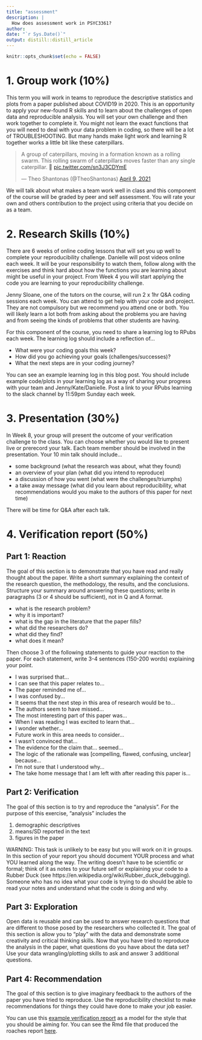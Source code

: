 ```yaml
---
title: "assessment"
description: |
  How does assessment work in PSYC3361?
author:
date: "`r Sys.Date()`"
output: distill::distill_article
---
```


```r
knitr::opts_chunk$set(echo = FALSE)
```


# 1. Group work (10%)

This term you will work in teams to reproduce the descriptive statistics and plots from a paper published about COVID19 in 2020. This is an opportunity to apply your new-found R skills and to learn about the challenges of open data and reproducible analysis. You will set your own challenge and then work together to complete it. You might not learn the exact functions that you will need to deal with your data problem in coding, so there will be a lot of TROUBLESHOOTING. But many hands make light work and learning R together works a little bit like these caterpillars. 

<blockquote class="twitter-tweet"><p lang="en" dir="ltr">A group of caterpillars, moving in a formation known as a rolling swarm. This rolling swarm of caterpillars moves faster than any single caterpillar. 🐛 <a href="https://t.co/sn3J3CDYmE">pic.twitter.com/sn3J3CDYmE</a></p>&mdash; Theo Shantonas (@TheoShantonas) <a href="https://twitter.com/TheoShantonas/status/1380536139954655237?ref_src=twsrc%5Etfw">April 9, 2021</a></blockquote> <script async src="https://platform.twitter.com/widgets.js" charset="utf-8"></script>

We will talk about what makes a team work well in class and this component of the course will be graded by peer and self assessment. You will rate your own and others contribution to the project using criteria that you decide on as a team. 

# 2. Research Skills (10%)

There are 6 weeks of online coding lessons that will set you up well to complete your reproducibility challenge. Danielle will post videos online each week. It will be your responsibility to watch them, follow along with the exercises and think hard about how the functions you are learning about might be useful in your project.  From Week 4 you will start applying the code you are learning to your reproducibility challenge. 

Jenny Sloane, one of the tutors on the course, will run 2 x 1hr Q&A coding sessions each week. You can attend to get help with your code and project. They are not compulsory but we recommend you attend one or both. You will likely learn a lot both from asking about the problems you are having and from seeing the kinds of problems that other students are having. 

For this component of the course, you need to share a learning log to RPubs each week. The learning log should include a reflection of...

- What were your coding goals this week?
- How did you go achieving your goals (challenges/successes)?
- What the next steps are in your coding journey?

You can see an example learning log in this blog post. You should include example code/plots in your learning log as a way of sharing your progress with your team and Jenny/Kate/Danielle. Post a link to your RPubs learning to the slack channel by 11:59pm Sunday each week. 

# 3. Presentation (30%)

In Week 8, your group will present the outcome of your verification challenge to the class. You can choose whether you would like to present live or prerecord your talk. Each team member should be involved in the presentation. Your 10 min talk should include...

- some background (what the research was about, what they found)
- an overview of your plan (what did you intend to reproduce)
- a discussion of how you went (what were the challenges/triumphs)
- a take away message (what did you learn about reproducibility, what recommendations would you make to the authors of this paper for next time)

There will be time for Q&A after each talk. 


# 4. Verification report (50%)

## Part 1: Reaction

The goal of this section is to demonstrate that you have read and really thought about the paper. Write a short summary explaining the context of the research question, the methodology, the results, and the conclusions. Structure your summary around answering these questions; write in paragraphs (3 or 4 should be sufficient), not in Q and A format. 

- what is the research problem? 
- why it is important? 
- what is the gap in the literature that the paper fills?
- what did the researchers do?
- what did they find?
- what does it mean?

Then choose 3 of the following statements to guide your reaction to the paper. For each statement, write 3-4 sentences (150-200 words) explaining your point.

- I was surprised that…
- I can see that this paper relates to…
- The paper reminded me of… 
- I was confused by…
- It seems that the next step in this area of research would be to…
- The authors seem to have missed…
- The most interesting part of this paper was…
- When I was reading I was excited to learn that…
- I wonder whether…
- Future work in this area needs to consider…
- I wasn’t convinced that…
- The evidence for the claim that… seemed…
- The logic of the rationale was [compelling, flawed, confusing, unclear] because…
- I’m not sure that I understood why…
- The take home message that I am left with after reading this paper is…



## Part 2: Verification 

The goal of this section is to try and reproduce the “analysis”. For the purpose of this exercise, “analysis” includes the

1. demographic descriptives 
2. means/SD reported in the text
3. figures in the paper 

WARNING: This task is unlikely to be easy but you will work on it in groups. In this section of your report you should document YOUR process and what YOU learned along the way. The writing doesn’t have to be scientific or formal; think of it as notes to your future self or explaining your code to a Rubber Duck (see https://en.wikipedia.org/wiki/Rubber_duck_debugging). Someone who has no idea what your code is trying to do should be able to read your notes and understand what the code is doing and why. 

## Part 3: Exploration

Open data is reusable and can be used to answer research questions that are different to those posed by the researchers who collected it. The goal of this section is allow you to “play” with the data and demonstrate some creativity and critical thinking skills. Now that you have tried to reproduce the analysis in the paper, what questions do you have about the data set? Use your data wrangling/plotting skills to ask and answer 3 additional questions.

## Part 4: Recommendation
The goal of this section is to give imaginary feedback to the authors of the paper you have tried to reproduce. Use the reproducibility checklist to make recommendations for things they could have done to make your job easier. 

You can use this [example verification report](https://rpubs.com/jenrichmond/roaches) as a model for the style that you should be aiming for. You can see the Rmd file that produced the roaches report [here](./scripts/roaches.Rmd).  










